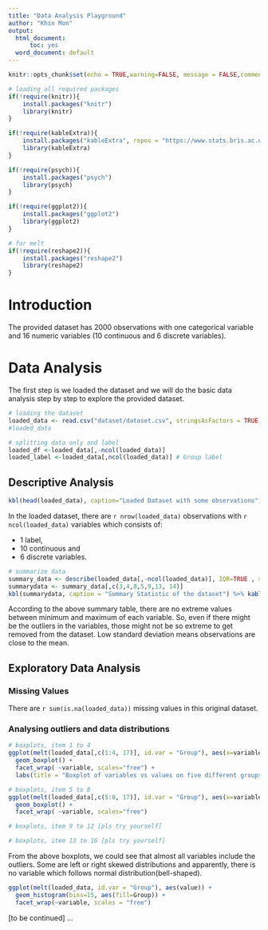```yaml
---
title: "Data Analysis Playground"
author: "Khin Mon"
output:
  html_document:
      toc: yes
  word_document: default
---
```

```r
knitr::opts_chunk$set(echo = TRUE,warning=FALSE, message = FALSE,comment = NA, error = TRUE)
```

``` r
# loading all required packages
if(!require(knitr)){
    install.packages("knitr")
    library(knitr)
}

if(!require(kableExtra)){
    install.packages("kableExtra", repos = "https://www.stats.bris.ac.uk/R/")
    library(kableExtra)
}

if(!require(psych)){
    install.packages("psych")
    library(psych)
}

if(!require(ggplot2)){
    install.packages("ggplot2")
    library(ggplot2)
}

# for melt
if(!require(reshape2)){
    install.packages("reshape2")
    library(reshape2)
}

```

# Introduction

The provided dataset has 2000 observations with one categorical variable and 16 numeric variables (10 continuous and 6 discrete variables). 

# Data Analysis

The first step is we loaded the dataset and we will do the basic data analysis step by step to explore the provided dataset.

```r
# loading the dataset
loaded_data <- read.csv("dataset/dataset.csv", stringsAsFactors = TRUE)
#loaded_data

# splitting data only and label
loaded_df <-loaded_data[,-ncol(loaded_data)]
loaded_label <-loaded_data[,ncol(loaded_data)] # Group label
```

## Descriptive Analysis

```r
kbl(head(loaded_data), caption="Loaded Dataset with some observations") %>% kable_classic(full_width = F, html_font = "Cambria")
```

In the loaded dataset, there are `r nrow(loaded_data)` observations with `r ncol(loaded_data)` variables which consists of:

* 1 label, 
* 10 continuous and 
* 6 discrete variables. 

```r
# summarize data
summary_data <- describe(loaded_data[,-ncol(loaded_data)], IQR=TRUE , skew=TRUE)
summarydata <- summary_data[,c(3,4,8,5,9,13, 14)]
kbl(summarydata, caption = "Summary Statistic of the dataset") %>% kable_classic(full_width = F, html_font = "Cambria")
```

According to the above summary table, there are no extreme values between minimum and maximum of each variable. So, even if there might be the outliers in the variables, those might not be so extreme to get removed from the dataset. 
Low standard deviation means observations are close to the mean.

## Exploratory Data Analysis

### Missing Values

There are `r sum(is.na(loaded_data))` missing values in this original dataset.

### Analysing outliers and data distributions
```r
# boxplots, item 1 to 4
ggplot(melt(loaded_data[,c(1:4, 17)], id.var = "Group"), aes(x=variable, y=value, color = Group)) +
  geom_boxplot() + 
  facet_wrap( ~variable, scales="free") + 
  labs(title = "Boxplot of variables vs values on five different groups") 

# boxplots, item 5 to 8
ggplot(melt(loaded_data[,c(5:8, 17)], id.var = "Group"), aes(x=variable, y=value, color = Group)) +
  geom_boxplot() + 
  facet_wrap( ~variable, scales="free")

# boxplots, item 9 to 12 [pls try yourself]

# boxplots, item 13 to 16 [pls try yourself]

```
From the above boxplots, we could see that almost all variables include the outliers. Some are left or right skewed distributions and apparently, there is no variable which follows normal distribution(bell-shaped).

```r
ggplot(melt(loaded_data, id.var = "Group"), aes(value)) + 
  geom_histogram(bins=15, aes(fill=Group)) + 
  facet_wrap(~variable, scales = "free")
```

[to be continued]
...